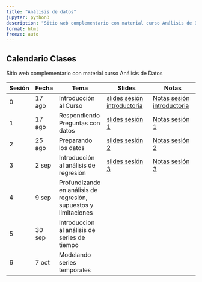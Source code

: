 ```yaml
---
title: "Análisis de datos"
jupyter: python3
description: "Sitio web complementario con material curso Análisis de Datos"
format: html
freeze: auto
---
```



## Calendario Clases

Sitio web complementario con material curso Análisis de Datos

| Sesión | Fecha   | Tema | Slides                                  | Notas                                  |
|----------|---------|------|-----------------------------------------|----------------------------------------|
| 0        | 17 ago  |   Introducción al Curso   |   [slides sesión introductoria](sesion0_slides.qmd) |  [Notas sesión introductoria](sesion0_notas.qmd)  |
| 1        | 17 ago  |   Respondiendo Preguntas con datos   |     [slides sesión 1](sesion1_slides.qmd)  |  [Notas sesión 1](sesion1_notas.qmd)   |
| 2        | 25 ago  |   Preparando los datos   |    [slides sesión 2](sesion2_slides.qmd)                                     |   [Notas sesión 2](sesion2_notas.qmd)                                     |
| 3        | 2 sep  |  Introducción al análisis de regresión    |    [slides sesión 3](sesion3_slides.qmd)      |   [Notas sesión 3](sesion3_notas.qmd)    |
| 4        | 9 sep  |   Profundizando en análisis de regresión, supuestos y limitaciones   |                                         |                                        |
| 5        | 30 sep |   Introduccion al análisis de series de tiempo   |                                         |                                        |
| 6        | 7 oct   |   Modelando series temporales   |                                         |                                        |

